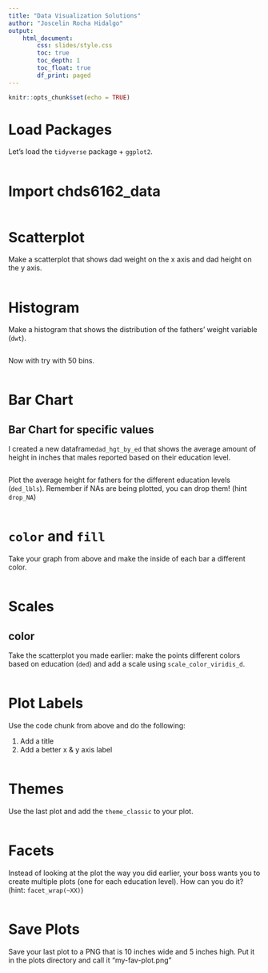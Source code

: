 ```yaml
---
title: "Data Visualization Solutions"
author: "Joscelin Rocha Hidalgo"
output: 
    html_document:
        css: slides/style.css
        toc: true
        toc_depth: 1
        toc_float: true
        df_print: paged
---
```



```r
knitr::opts_chunk$set(echo = TRUE)
```

# Load Packages

Let's load the `tidyverse` package + `ggplot2`. 

```r

```


# Import chds6162_data 

```r


```


# Scatterplot

Make a scatterplot that shows dad weight on the x axis and dad height on the y axis.

```r


```



# Histogram 

Make a histogram that shows the distribution of the fathers' weight variable (`dwt`).


```r


```

Now with try with 50 bins.

```r


```

# Bar Chart


## Bar Chart for specific values

I created a new dataframe`dad_hgt_by_ed` that shows the average amount of height in inches that males reported based on their education level.

```r


```

Plot the average height for fathers for the different education levels (`ded_lbls`). Remember if NAs are being plotted, you can drop them! (hint `drop_NA`)

```r



```

# `color` and `fill`

Take your graph from above and make the inside of each bar a different color.

```r



```


# Scales

## color

Take the scatterplot you made earlier: make the points different colors based on education (`ded`) and add a scale using `scale_color_viridis_d`. 

```r



```


# Plot Labels

Use the code chunk from above and do the following:

1. Add a title
2. Add a better x & y axis label

```r



```



# Themes

Use the last plot and add the `theme_classic` to your plot.

```r




```

# Facets

Instead of looking at the plot the way you did earlier, your boss wants you to create multiple plots (one for each education level). How can you do it? (hint: `facet_wrap(~XX)`)

```r



```


# Save Plots

Save your last plot to a PNG that is 10 inches wide and  5 inches high. Put it in the plots directory and call it "my-fav-plot.png"


```r



```




